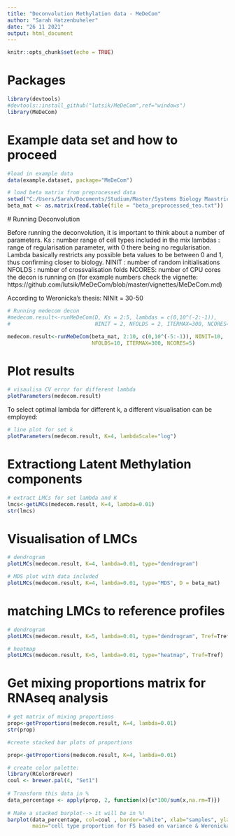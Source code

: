 ```yaml
---
title: "Deconvolution Methylation data - MeDeCom"
author: "Sarah Hatzenbuheler"
date: "26 11 2021"
output: html_document
---
```


```r
knitr::opts_chunk$set(echo = TRUE)
```

# Packages

```r
library(devtools)
#devtools::install_github("lutsik/MeDeCom",ref="windows")
library(MeDeCom)
```

# Example data set and how to proceed

```r
#load in example data
data(example.dataset, package="MeDeCom")
```
```r
# load beta matrix from preprocessed data
setwd("C:/Users/Sarah/Documents/Studium/Master/Systems Biology Maastricht/Thesis/R")
beta_mat <- as.matrix(read.table(file = "beta_preprocessed_teo.txt"))
```

 # Running Deconvolution
 
Before running the deconvolution, it is important to think about a number of parameters.
Ks : number range of cell types included in the mix
lambdas : range of regularisation parameter, with 0 there being no regularisation. Lambda basically restricts any possible beta values to be between 0 and 1, thus confirming closer to biology.
NINIT : number of random initialisations
NFOLDS : number of crossvalisation folds
NCORES: number of CPU cores the decon is running on
(for example numbers check the vignette: https://github.com/lutsik/MeDeCom/blob/master/vignettes/MeDeCom.md)

According to Weronicka's thesis: NINIt = 30-50

```r
# Running medecom decon
#medecom.result<-runMeDeCom(D, Ks = 2:5, lambdas = c(0,10^(-2:-1)), 
#                           NINIT = 2, NFOLDS = 2, ITERMAX=300, NCORES=5)

medecom.result<-runMeDeCom(beta_mat, 2:10, c(0,10^(-5:-1)), NINIT=10, 
                           NFOLDS=10, ITERMAX=300, NCORES=5)
```

# Plot results

```r
# visaulisa CV error for different lambda
plotParameters(medecom.result)
```
To select optimal lambda for different k, a different visualisation can be employed:
```r
# line plot for set k
plotParameters(medecom.result, K=4, lambdaScale="log")
```
# Extractiong Latent Methylation components

```r
# extract LMCs for set lambda and K
lmcs<-getLMCs(medecom.result, K=4, lambda=0.01)
str(lmcs)
```

# Visualisation of LMCs
```r
# dendrogram
plotLMCs(medecom.result, K=4, lambda=0.01, type="dendrogram")

# MDS plot with data included
plotLMCs(medecom.result, K=4, lambda=0.01, type="MDS", D = beta_mat)
```
# matching LMCs to reference profiles
```r
# dendrogram
plotLMCs(medecom.result, K=5, lambda=0.01, type="dendrogram", Tref=Tref, center=TRUE)

# heatmap
plotLMCs(medecom.result, K=5, lambda=0.01, type="heatmap", Tref=Tref)
```

# Get mixing proportions matrix for RNAseq analysis

```r
# get matrix of mixing proportions
prop<-getProportions(medecom.result, K=4, lambda=0.01)
str(prop)
```

```r
#create stacked bar plots of proportions

prop<-getProportions(medecom.result, K=4, lambda=0.01)

# create color palette:
library(RColorBrewer)
coul <- brewer.pal(4, "Set1") 
 
# Transform this data in %
data_percentage <- apply(prop, 2, function(x){x*100/sum(x,na.rm=T)})
 
# Make a stacked barplot--> it will be in %!
barplot(data_percentage, col=coul , border="white", xlab="samples", ylab = "cell type %",
        main="cell type proportion for FS based on variance & Weronicka's gene list")
```


